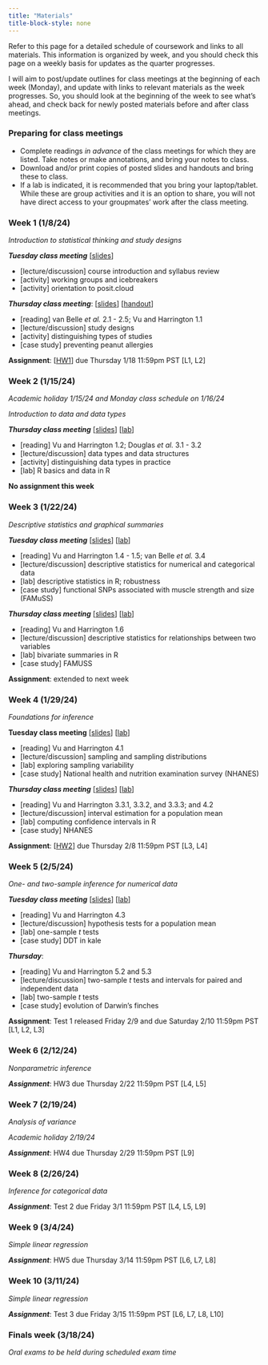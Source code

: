 ```yaml
---
title: "Materials"
title-block-style: none
---
```


Refer to this page for a detailed schedule of coursework and links to all materials. This information is organized by week, and you should check this page on a weekly basis for updates as the quarter progresses.

I will aim to post/update outlines for class meetings at the beginning of each week (Monday), and update with links to relevant materials as the week progresses. So, you should look at the beginning of the week to see what's ahead, and check back for newly posted materials before and after class meetings.

### Preparing for class meetings

-   Complete readings *in advance* of the class meetings for which they are listed. Take notes or make annotations, and bring your notes to class.
-   Download and/or print copies of posted slides and handouts and bring these to class.
-   If a lab is indicated, it is recommended that you bring your laptop/tablet. While these are group activities and it is an option to share, you will not have direct access to your groupmates' work after the class meeting.

### Week 1 (1/8/24)

*Introduction to statistical thinking and study designs*

***Tuesday class meeting*** \[[slides](content/week1-welcome.qmd)\]

-   \[lecture/discussion\] course introduction and syllabus review
-   \[activity\] working groups and icebreakers
-   \[activity\] orientation to posit.cloud

***Thursday class meeting***: \[[slides](content/week1-studydesigns.qmd)\] \[[handout](content/week1-handout-designs.qmd)\]

-   \[reading\] van Belle *et al.* 2.1 - 2.5; Vu and Harrington 1.1
-   \[lecture/discussion\] study designs
-   \[activity\] distinguishing types of studies
-   \[case study\] preventing peanut allergies

**Assignment**: \[[HW1](content/hw/hw1.qmd)\] due Thursday 1/18 11:59pm PST \[L1, L2\]

### Week 2 (1/15/24)

*Academic holiday 1/15/24 and Monday class schedule on 1/16/24*

*Introduction to data and data types*

***Thursday class meeting*** \[[slides](content/week2-datatypes.qmd)\] \[[lab](content/labs/lab1-rbasics.qmd)\]

-   \[reading\] Vu and Harrington 1.2; Douglas *et al.* 3.1 - 3.2
-   \[lecture/discussion\] data types and data structures
-   \[activity\] distinguishing data types in practice
-   \[lab\] R basics and data in R

**No assignment this week**

### Week 3 (1/22/24)

*Descriptive statistics and graphical summaries*

***Tuesday class meeting*** \[[slides](content/week3-descriptive.qmd)\] \[[lab](content/labs/lab2-descriptive.qmd)\]

-   \[reading\] Vu and Harrington 1.4 - 1.5; van Belle *et al.* 3.4
-   \[lecture/discussion\] descriptive statistics for numerical and categorical data
-   \[lab\] descriptive statistics in R; robustness
-   \[case study\] functional SNPs associated with muscle strength and size (FAMuSS)

***Thursday class meeting*** \[[slides](content/week3-multivariate.qmd)\] \[[lab](content/labs/lab3-multivariate.qmd)\]

-   \[reading\] Vu and Harrington 1.6
-   \[lecture/discussion\] descriptive statistics for relationships between two variables
-   \[lab\] bivariate summaries in R
-   \[case study\] FAMUSS

**Assignment**: extended to next week

### Week 4 (1/29/24)

*Foundations for inference*

**Tuesday class meeting** \[[slides](content/week4-sampling.qmd)\] \[[lab](content/labs/lab4-sampling.qmd)\]

-   \[reading\] Vu and Harrington 4.1
-   \[lecture/discussion\] sampling and sampling distributions
-   \[lab\] exploring sampling variability
-   \[case study\] National health and nutrition examination survey (NHANES)

***Thursday class meeting*** \[[slides](content/week4-intervals.qmd)\] \[[lab](content/labs/lab5-intervals.qmd)\]

-   \[reading\] Vu and Harrington 3.3.1, 3.3.2, and 3.3.3; and 4.2
-   \[lecture/discussion\] interval estimation for a population mean
-   \[lab\] computing confidence intervals in R
-   \[case study\] NHANES

**Assignment**: \[[HW2](content/hw/hw2.qmd)\] due Thursday 2/8 11:59pm PST \[L3, L4\]

### Week 5 (2/5/24)

*One- and two-sample inference for numerical data*

***Tuesday class meeting*** \[[slides](content/week5-hypothesis.qmd)\] \[[lab](content/labs/lab6-hypotesting.qmd)\]

-   \[reading\] Vu and Harrington 4.3
-   \[lecture/discussion\] hypothesis tests for a population mean
-   \[lab\] one-sample $t$ tests <!--# simulation -->
-   \[case study\] DDT in kale <!--# MASS::DDT -->

***Thursday***:

-   \[reading\] Vu and Harrington 5.2 and 5.3
-   \[lecture/discussion\] two-sample *t* tests and intervals for paired and independent data
-   \[lab\] two-sample *t* tests <!--# cloud seeding, case0301; oibiostat::swim -->
-   \[case study\] evolution of Darwin's finches <!--# Sleuth3::case0201, bio -->

**Assignment**: Test 1 released Friday 2/9 and due Saturday 2/10 11:59pm PST \[L1, L2, L3\]

### Week 6 (2/12/24)

*Nonparametric inference*

<!-- ***Tuesday***: -->

<!-- -   \[lecture/discussion\] nonparametric alternatives for two sample inference -->

<!-- -   \[lab\] nonparametric and randomization tests in R -->

<!-- -   \[case study\] effect of soporific drugs on sleep <!--# datasets::sleep, health, swim (oibiostat) -->

***Assignment***: HW3 due Thursday 2/22 11:59pm PST \[L4, L5\]

### Week 7 (2/19/24)

*Analysis of variance*

*Academic holiday 2/19/24*

***Assignment***: HW4 due Thursday 2/29 11:59pm PST \[L9\]

<!--# anorexia on body weights (MASS) -->

### Week 8 (2/26/24)

*Inference for categorical data*

***Assignment***: Test 2 due Friday 3/1 11:59pm PST \[L4, L5, L9\]

<!--# smoking and lung cancer -->

### Week 9 (3/4/24)

*Simple linear regression*

<!--# big bang -->

***Assignment***: HW5 due Thursday 3/14 11:59pm PST \[L6, L7, L8\]

### Week 10 (3/11/24)

*Simple linear regression*

<!--# big bang -->

***Assignment***: Test 3 due Friday 3/15 11:59pm PST \[L6, L7, L8, L10\]

### Finals week (3/18/24)

*Oral exams to be held during scheduled exam time*
